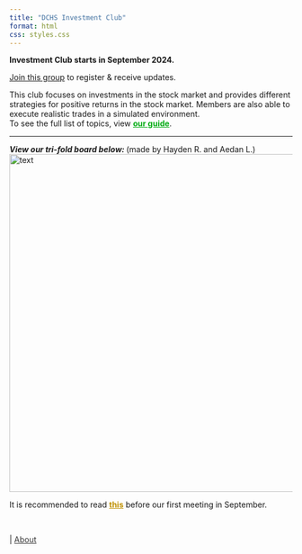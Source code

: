 ```yaml
---
title: "DCHS Investment Club"
format: html
css: styles.css
---
```

<span class="blank-line"></span>

<span class="highlight">**Investment Club starts in September 2024.**</span>

[Join this group](https://dublin.schoology.com/group/7283420475) to register & receive updates.

<span class = "highlight1">This club focuses on investments in the stock market and provides different strategies for positive returns in the stock market. Members are also able to execute realistic trades in a simulated environment.</span>  
To see the full list of topics,
view **[our guide](guide.qmd){style="color: #03ac13;"}**.

---

***View our tri-fold board below: ***
<span class="smalltext-black"> (made by Hayden R. and Aedan L.) </span>
<img src="trifold-no3.png" alt="text" width="600" /> 

<span class="border-type-banner">
It is recommended to read **[this](section1.qmd){style="color: #bf9000;"}** before our first meeting in September.
</span>

<br>

<div class="nav-right">
  | [About](about.qmd){style="color: #373737;"}
</div>
